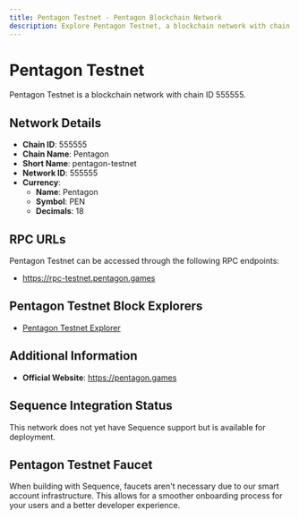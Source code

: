 ```yaml
--- 
title: Pentagon Testnet - Pentagon Blockchain Network
description: Explore Pentagon Testnet, a blockchain network with chain ID 555555. Learn about its native currency, Pentagon, and how to interact with the network.
---
```


# Pentagon Testnet

Pentagon Testnet is a blockchain network with chain ID 555555.

## Network Details

- **Chain ID**: 555555
- **Chain Name**: Pentagon
- **Short Name**: pentagon-testnet
- **Network ID**: 555555
- **Currency**: 
  - **Name**: Pentagon
  - **Symbol**: PEN
  - **Decimals**: 18

## RPC URLs

Pentagon Testnet can be accessed through the following RPC endpoints:

- https://rpc-testnet.pentagon.games

## Pentagon Testnet Block Explorers

- [Pentagon Testnet Explorer](https://explorer-testnet.pentagon.games)

## Additional Information

- **Official Website**: https://pentagon.games

## Sequence Integration Status

This network does not yet have Sequence support but is available for deployment.

## Pentagon Testnet Faucet

When building with Sequence, faucets aren't necessary due to our smart account infrastructure. This allows for a smoother onboarding process for your users and a better developer experience.

